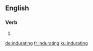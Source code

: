 ==English==

===Verb===
{{head|en|present participle}}

# {{present participle of|indurate|lang=en}}

[[de:indurating]]
[[fr:indurating]]
[[ku:indurating]]
